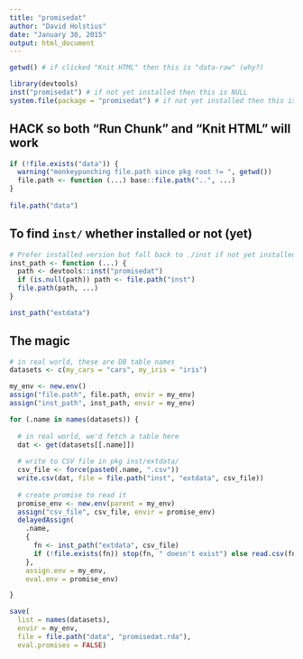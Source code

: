 ```yaml
---
title: "promisedat"
author: "David Holstius"
date: "January 30, 2015"
output: html_document
---
```


```r
getwd() # if clicked "Knit HTML" then this is "data-raw" (why?)
```

```r
library(devtools)
inst("promisedat") # if not yet installed then this is NULL
system.file(package = "promisedat") # if not yet installed then this is ""
```

## HACK so both "Run Chunk" and "Knit HTML" will work

```r
if (!file.exists("data")) {
  warning("monkeypunching file.path since pkg root != ", getwd())
  file.path <- function (...) base::file.path("..", ...)
}
  
file.path("data")
```

## To find `inst/` whether installed or not (yet) 

```r
# Prefer installed version but fall back to ./inst if not yet installed
inst_path <- function (...) {
  path <- devtools::inst("promisedat")
  if (is.null(path)) path <- file.path("inst")
  file.path(path, ...)
}

inst_path("extdata")
```

## The magic

```r
# in real world, these are DB table names
datasets <- c(my_cars = "cars", my_iris = "iris")

my_env <- new.env()
assign("file.path", file.path, envir = my_env)
assign("inst_path", inst_path, envir = my_env)

for (.name in names(datasets)) {
  
  # in real world, we'd fetch a table here
  dat <- get(datasets[[.name]])                      
  
  # write to CSV file in pkg inst/extdata/
  csv_file <- force(paste0(.name, ".csv"))
  write.csv(dat, file = file.path("inst", "extdata", csv_file))
  
  # create promise to read it
  promise_env <- new.env(parent = my_env)               
  assign("csv_file", csv_file, envir = promise_env)
  delayedAssign(
    .name, 
    {
      fn <- inst_path("extdata", csv_file)
      if (!file.exists(fn)) stop(fn, " doesn't exist") else read.csv(fn)
    },
    assign.env = my_env, 
    eval.env = promise_env)

}

save(
  list = names(datasets), 
  envir = my_env,
  file = file.path("data", "promisedat.rda"), 
  eval.promises = FALSE)
```
